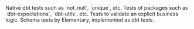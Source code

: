 <CardGroup cols={2}>
<Card title="dbt tests" href="/features/data-tests/dbt-tests">
  Native dbt tests such as `not_null`, `unique`, etc.
</Card>
<Card title="dbt packages" href="/features/data-tests/dbt-tests#supported-dbt-packages">
  Tests of packages such as `dbt-expectations`, `dbt-utils`, etc.
</Card>
<Card title="Custom SQL tests" href="/features/data-tests/custom-sql-tests">
  Tests to validate an explicit business logic.
</Card>
<Card title="Schema validation" href="/features/data-tests/schema-validation-test">
  Schema tests by Elementary, implemented as dbt tests. 
</Card>
</CardGroup>
